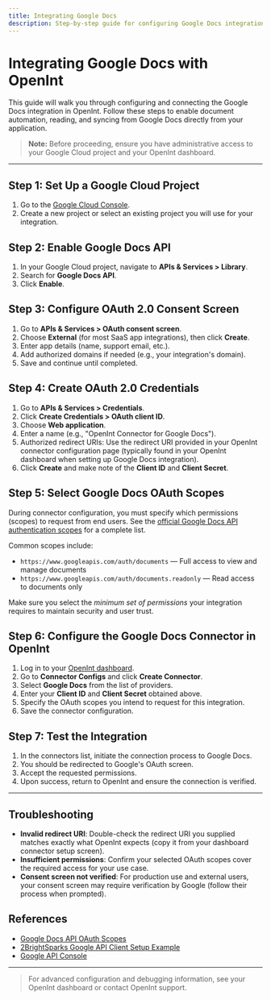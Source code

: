 ```yaml
---
title: Integrating Google Docs
description: Step-by-step guide for configuring Google Docs integration in OpenInt, including consent screen, OAuth scopes, and OpenInt connector setup.
---
```


# Integrating Google Docs with OpenInt

This guide will walk you through configuring and connecting the Google Docs integration in OpenInt. Follow these steps to enable document automation, reading, and syncing from Google Docs directly from your application.

> **Note:** Before proceeding, ensure you have administrative access to your Google Cloud project and your OpenInt dashboard.

---

## Step 1: Set Up a Google Cloud Project

1. Go to the [Google Cloud Console](https://console.cloud.google.com/).
2. Create a new project or select an existing project you will use for your integration.

## Step 2: Enable Google Docs API

1. In your Google Cloud project, navigate to **APIs & Services > Library**.
2. Search for **Google Docs API**.
3. Click **Enable**.

## Step 3: Configure OAuth 2.0 Consent Screen

1. Go to **APIs & Services > OAuth consent screen**.
2. Choose **External** (for most SaaS app integrations), then click **Create**.
3. Enter app details (name, support email, etc.).
4. Add authorized domains if needed (e.g., your integration's domain).
5. Save and continue until completed.

## Step 4: Create OAuth 2.0 Credentials

1. Go to **APIs & Services > Credentials**.
2. Click **Create Credentials > OAuth client ID**.
3. Choose **Web application**.
4. Enter a name (e.g., "OpenInt Connector for Google Docs").
5. Authorized redirect URIs: Use the redirect URI provided in your OpenInt connector configuration page (typically found in your OpenInt dashboard when setting up Google Docs integration).
6. Click **Create** and make note of the **Client ID** and **Client Secret**.

## Step 5: Select Google Docs OAuth Scopes

During connector configuration, you must specify which permissions (scopes) to request from end users. See the [official Google Docs API authentication scopes](https://developers.google.com/workspace/docs/api/auth) for a complete list.

Common scopes include:

- `https://www.googleapis.com/auth/documents` — Full access to view and manage documents
- `https://www.googleapis.com/auth/documents.readonly` — Read access to documents only

Make sure you select the _minimum set of permissions_ your integration requires to maintain security and user trust.

## Step 6: Configure the Google Docs Connector in OpenInt

1. Log in to your [OpenInt dashboard](https://app.openint.dev/dashboard).
2. Go to **Connector Configs** and click **Create Connector**.
3. Select **Google Docs** from the list of providers.
4. Enter your **Client ID** and **Client Secret** obtained above.
5. Specify the OAuth scopes you intend to request for this integration.
6. Save the connector configuration.

## Step 7: Test the Integration

1. In the connectors list, initiate the connection process to Google Docs.
2. You should be redirected to Google's OAuth screen.
3. Accept the requested permissions.
4. Upon success, return to OpenInt and ensure the connection is verified.

---

## Troubleshooting

- **Invalid redirect URI**: Double-check the redirect URI you supplied matches exactly what OpenInt expects (copy it from your dashboard connector setup screen).
- **Insufficient permissions**: Confirm your selected OAuth scopes cover the required access for your use case.
- **Consent screen not verified**: For production use and external users, your consent screen may require verification by Google (follow their process when prompted).

## References

- [Google Docs API OAuth Scopes](https://developers.google.com/workspace/docs/api/auth)
- [2BrightSparks Google API Client Setup Example](https://www.2brightsparks.com/resources/articles/gdriveclientid.html)
- [Google API Console](https://console.cloud.google.com/)

---

> For advanced configuration and debugging information, see your OpenInt dashboard or contact OpenInt support.